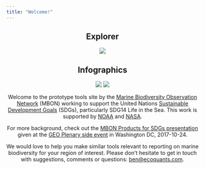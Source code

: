 ```yaml
---
title: "Welcome!"
---
```


<center>
## Explorer

[![](images/explorer_screen.png)](http://mbon.marine.usf.edu:3838/explorer/)

## Infographics

[![](images/info-fk_screen.png)](https://marinebon.github.io/info-fk/corals.html)
[![](images/info-mb_screen.png)](https://marinebon.github.io/info-mb/pelagic.html)

Welcome to the prototype tools site by the [Marine Biodiversity Observation Network](http://www.marinebon.org) (MBON) working to support the United Nations [Sustainable Development Goals](https://sustainabledevelopment.un.org) (SDGs), particularly SDG14 Life in the Sea. This work is supported by [NOAA](http://noaa.gov) and [NASA](http://nasa.gov).

For more background, check out the [MBON Products for SDGs presentation](https://docs.google.com/presentation/d/1bBbDWz9UuNZNv5dUzGqE6q-yS0ru6dGZmOyQLOVzt14/present) given at the [GEO Plenary side event](http://www.earthobservations.org/geo14.php?t=schedule) in Washington DC, 2017-10-24.

 We would love to help you make similar tools relevant to reporting on marine biodiversity for your region of interest. Please don't hesitate to get in touch with suggestions, comments or questions: <ben@ecoquants.com>.
</center>